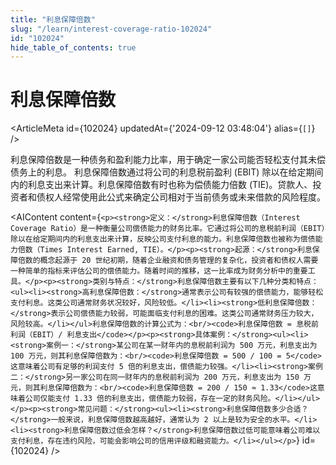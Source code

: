 ```yaml
---
title: "利息保障倍数"
slug: "/learn/interest-coverage-ratio-102024"
id: "102024"
hide_table_of_contents: true
---
```



# 利息保障倍数

<ArticleMeta id={102024} updatedAt={'2024-09-12 03:48:04'} alias={`[]`} />
<div className='border-solid border-b border-t-0 my-4 border-[var(--ifm-color-gray-300)]' />

利息保障倍数是一种债务和盈利能力比率，用于确定一家公司能否轻松支付其未偿债务上的利息。 利息保障倍数通过将公司的利息税前盈利 (EBIT) 除以在给定期间内的利息支出来计算。利息保障倍数有时也称为偿债能力倍数 (TIE)。贷款人、投资者和债权人经常使用此公式来确定公司相对于当前债务或未来借款的风险程度。

<AIContent content={`<p><strong>定义：</strong>利息保障倍数（Interest Coverage Ratio）是一种衡量公司偿债能力的财务比率。它通过将公司的息税前利润（EBIT）除以在给定期间内的利息支出来计算，反映公司支付利息的能力。利息保障倍数也被称为偿债能力倍数（Times Interest Earned, TIE）。</p><p><strong>起源：</strong>利息保障倍数的概念起源于 20 世纪初期，随着企业融资和债务管理的复杂化，投资者和债权人需要一种简单的指标来评估公司的偿债能力。随着时间的推移，这一比率成为财务分析中的重要工具。</p><p><strong>类别与特点：</strong>利息保障倍数主要有以下几种分类和特点：<ul><li><strong>高利息保障倍数：</strong>通常表示公司有较强的偿债能力，能够轻松支付利息。这类公司通常财务状况较好，风险较低。</li><li><strong>低利息保障倍数：</strong>表示公司偿债能力较弱，可能面临支付利息的困难。这类公司通常财务压力较大，风险较高。</li></ul>利息保障倍数的计算公式为：<br/><code>利息保障倍数 = 息税前利润（EBIT）/ 利息支出</code></p><p><strong>具体案例：</strong><ul><li><strong>案例一：</strong>某公司在某一财年内的息税前利润为 500 万元，利息支出为 100 万元，则其利息保障倍数为：<br/><code>利息保障倍数 = 500 / 100 = 5</code>这意味着公司有足够的利润支付 5 倍的利息支出，偿债能力较强。</li><li><strong>案例二：</strong>另一家公司在同一财年内的息税前利润为 200 万元，利息支出为 150 万元，则其利息保障倍数为：<br/><code>利息保障倍数 = 200 / 150 ≈ 1.33</code>这意味着公司仅能支付 1.33 倍的利息支出，偿债能力较弱，存在一定的财务风险。</li></ul></p><p><strong>常见问题：</strong><ul><li><strong>利息保障倍数多少合适？</strong>一般来说，利息保障倍数越高越好，通常认为 2 以上是较为安全的水平。</li><li><strong>利息保障倍数过低会怎样？</strong>利息保障倍数过低可能意味着公司难以支付利息，存在违约风险，可能会影响公司的信用评级和融资能力。</li></ul></p>`} id={102024} />
